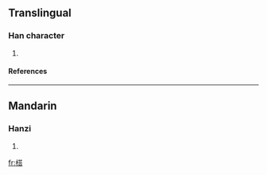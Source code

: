 ==Translingual==
===Han character===
{{Han char|rn=75|rad=木|as=10|sn=14|four=4496<sub>1</sub>|canj=木廿人口 (DTOR)}}
# {{defn|Han|sort=木10}}
====References====
{{Han ref|kx=0543.130|dkj=15235|dj=0931.030|hdz=21261.070|uh=6999|ud=27033|bh=E247|bd=57927}}

----
==Mandarin==
===Hanzi===
{{cmn-hanzi|pin=[[tǎ]] ([[ta3]])|wg=t'a<sup>3</sup>}}
# {{defn|Mandarin}}

[[fr:榙]]